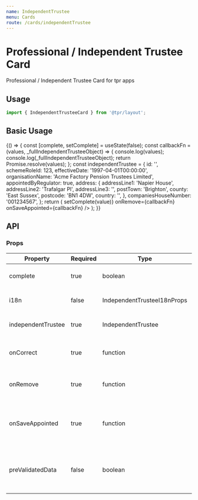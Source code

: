```yaml
---
name: IndependentTrustee
menu: Cards
route: /cards/independentTrustee
---
```



# Professional / Independent Trustee Card

Professional / Independent Trustee Card for tpr apps

## Usage

```js
import { IndependentTrusteeCard } from '@tpr/layout';
```

## Basic Usage

<Playground>
	{() => {
		const [complete, setComplete] = useState(false);
		const callbackFn = (values, _fullIndependentTrusteeObject) => {
			console.log(values);
			console.log(_fullIndependentTrusteeObject);
			return Promise.resolve(values);
		};
		const independentTrustee = {
			id: '',
			schemeRoleId: 123,
			effectiveDate: '1997-04-01T00:00:00',
			organisationName: 'Acme Factory Pension Trustees Limited',
			appointedByRegulator: true,
			address: {
				addressLine1: 'Napier House',
				addressLine2: 'Trafalgar Pl',
				addressLine3: '',
				postTown: 'Brighton',
				county: 'East Sussex',
				postcode: 'BN1 4DW',
				country: '',
			},
			companiesHouseNumber: '001234567',
		};
		return (
			<IndependentTrusteeCard
				complete={complete}
				independentTrustee={independentTrustee}
				onCorrect={(value) => setComplete(value)}
				onRemove={callbackFn}
				onSaveAppointed={callbackFn}
			/>
		);
	}}
</Playground>

## API

### Props

| Property           | Required | Type                        | Description                                                                                   |
| ------------------ | -------- | --------------------------- | --------------------------------------------------------------------------------------------- |
| complete           | true     | boolean                     | changes the state of the card when All details are correct                                    |
| i18n               | false    | IndependentTrusteeI18nProps | allows to override specific text in the card                                                  |
| independentTrustee | true     | IndependentTrustee          | the IndependentTrustee object                                                                 |
| onCorrect          | true     | function                    | actions for when the user clicks the "Confirm details are correct" checkbox                   |
| onRemove           | true     | function                    | actions for when the independentTrustee is removed                                            |
| onSaveAppointed    | true     | function                    | actions for when the user updates if the trustee was appointed to the scheme by the regulator |
| preValidatedData   | false    | boolean                     | allows to ignore the state of the "Confirm details are correct" checkbox & shows "No issues"  |
